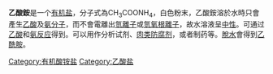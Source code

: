 {{Chembox
|   Name = 乙酸銨
|   ImageFile = Ammonium-acetate-2D.png
<!-- | ImageSize = 250px -->
|   ImageName = 
|   IUPACName = Ammonium acetate
|   OtherNames = 醋酸銨
|Section1={{Chembox Identifiers
| UNII_Ref = {{fdacite|correct|FDA}}
| UNII = RRE756S6Q2
| InChI = 1/C2H4O2.H3N/c1-2(3)4;/h1H3,(H,3,4);1H3
| SMILES = O=C(O)C.N
| InChIKey = USFZMSVCRYTOJT-UHFFFAOYAY
| StdInChI_Ref = {{stdinchicite|correct|chemspider}}
| StdInChI = 1S/C2H4O2.H3N/c1-2(3)4;/h1H3,(H,3,4);1H3
| StdInChIKey_Ref = {{stdinchicite|correct|chemspider}}
| StdInChIKey = USFZMSVCRYTOJT-UHFFFAOYSA-N
| CASNo_Ref = {{cascite|correct|CAS}}
| CASNo = 631-61-8
| RTECS = AF3675000
| ChemSpiderID_Ref = {{chemspidercite|correct|chemspider}}
| ChemSpiderID=11925
| PubChem=517165
| ChEBI_Ref = {{ebicite|changed|EBI}}
| ChEBI=62947
  }}
|Section2 = {{Chembox Properties
|   Formula = CH<sub>3</sub>COONH<sub>4</sub>
|   MolarMass = 77.0825 
|   Appearance = 白色粉末或透明晶體
|   Density = 1.07g/cm^3 
|   Solubility = 148 g/100 ml (4 °C)
|   MeltingPt = 112 °C (385 K)
|   BoilingPt = 分解
|   pKa = 
|   pKb = 
|   Viscosity = 
  }}
| Section3 = {{Chembox Structure
|   CrystalStruct = [[斜方晶系|斜方晶系]]
  }}
| Section7 = {{Chembox Hazards
|   ExternalMSDS =
|   MainHazards = 
|   FlashPt = 
|   RPhrases = 
|   SPhrases = 
  }}
| Section8 = {{Chembox Related
|   OtherAnions = [[硝酸铵|硝酸铵]]，[[硫酸銨|硫酸銨]]
|   OtherCations = [[乙酸钠|乙酸钠]]，[[乙酸鉀|乙酸鉀]]
  }}
}}
'''乙酸銨'''是一个[[有机盐|有机盐]]，分子式為CH<sub>3</sub>COONH<sub>4</sub>，白色粉末，乙酸銨溶於水時只會產生[[乙酸|乙酸]]及[[氨|氨分子]]，而不會電離出[[氫原子|氫離子]]或[[氢氧根离子|氫氧根離子]]，故水溶液呈[[中性|中性]]。可通过[[乙酸|乙酸]]和[[氨|氨]][[化學反應|反应]]得到。可以用作分析试剂、[[防腐剂|肉类防腐剂]]，或者制药等。[[脫水|脫水]]會得到[[乙酰胺|乙酰胺]]。

{{有機化合物小作品}}

[[Category:有机酸铵盐|Category:有机酸铵盐]]
[[Category:乙酸盐|Category:乙酸盐]]
